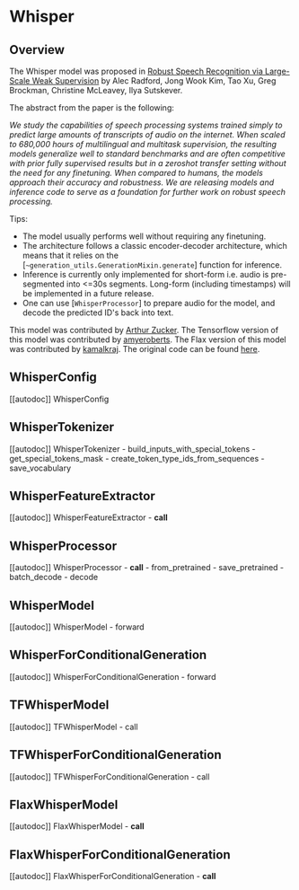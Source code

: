 <!--Copyright 2022 The HuggingFace Team. All rights reserved.

Licensed under the Apache License, Version 2.0 (the "License"); you may not use this file except in compliance with
the License. You may obtain a copy of the License at

http://www.apache.org/licenses/LICENSE-2.0

Unless required by applicable law or agreed to in writing, software distributed under the License is distributed on
an "AS IS" BASIS, WITHOUT WARRANTIES OR CONDITIONS OF ANY KIND, either express or implied. See the License for the
specific language governing permissions and limitations under the License.
-->

# Whisper

## Overview

The Whisper model was proposed in [Robust Speech Recognition via Large-Scale Weak Supervision](https://cdn.openai.com/papers/whisper.pdf) by Alec Radford, Jong Wook Kim, Tao Xu, Greg Brockman, Christine McLeavey, Ilya Sutskever.

The abstract from the paper is the following:

*We study the capabilities of speech processing systems trained simply to predict large amounts of transcripts of audio on the internet. When scaled to 680,000 hours of multilingual and multitask supervision, the resulting models generalize well to standard benchmarks and are often competitive with prior fully supervised results but in a zeroshot transfer setting without the need for any finetuning. When compared to humans, the models approach their accuracy and robustness. We are releasing models and inference code to serve as a foundation for further work on robust speech processing.*


Tips:

- The model usually performs well without requiring any finetuning.
- The architecture follows a classic encoder-decoder architecture, which means that it relies on the [`~generation_utils.GenerationMixin.generate`] function for inference.
- Inference is currently only implemented for short-form i.e. audio is pre-segmented into <=30s segments. Long-form (including timestamps) will be implemented in a future release.
- One can use [`WhisperProcessor`] to prepare audio for the model, and decode the predicted ID's back into text.

This model was contributed by [Arthur Zucker](https://huggingface.co/ArthurZ). The Tensorflow version of this model was contributed by [amyeroberts](https://huggingface.co/amyeroberts). The Flax version of this model was contributed by [kamalkraj](https://huggingface.co/kamalkraj).
The original code can be found [here](https://github.com/openai/whisper).


## WhisperConfig

[[autodoc]] WhisperConfig

## WhisperTokenizer

[[autodoc]] WhisperTokenizer
    - build_inputs_with_special_tokens
    - get_special_tokens_mask
    - create_token_type_ids_from_sequences
    - save_vocabulary

## WhisperFeatureExtractor

[[autodoc]] WhisperFeatureExtractor
    - __call__

## WhisperProcessor

[[autodoc]] WhisperProcessor
    - __call__
    - from_pretrained
    - save_pretrained
    - batch_decode
    - decode

## WhisperModel

[[autodoc]] WhisperModel
    - forward

## WhisperForConditionalGeneration

[[autodoc]] WhisperForConditionalGeneration
    - forward


## TFWhisperModel

[[autodoc]] TFWhisperModel
    - call

## TFWhisperForConditionalGeneration

[[autodoc]] TFWhisperForConditionalGeneration
    - call

## FlaxWhisperModel

[[autodoc]] FlaxWhisperModel
    - __call__

## FlaxWhisperForConditionalGeneration

[[autodoc]] FlaxWhisperForConditionalGeneration
    - __call__
